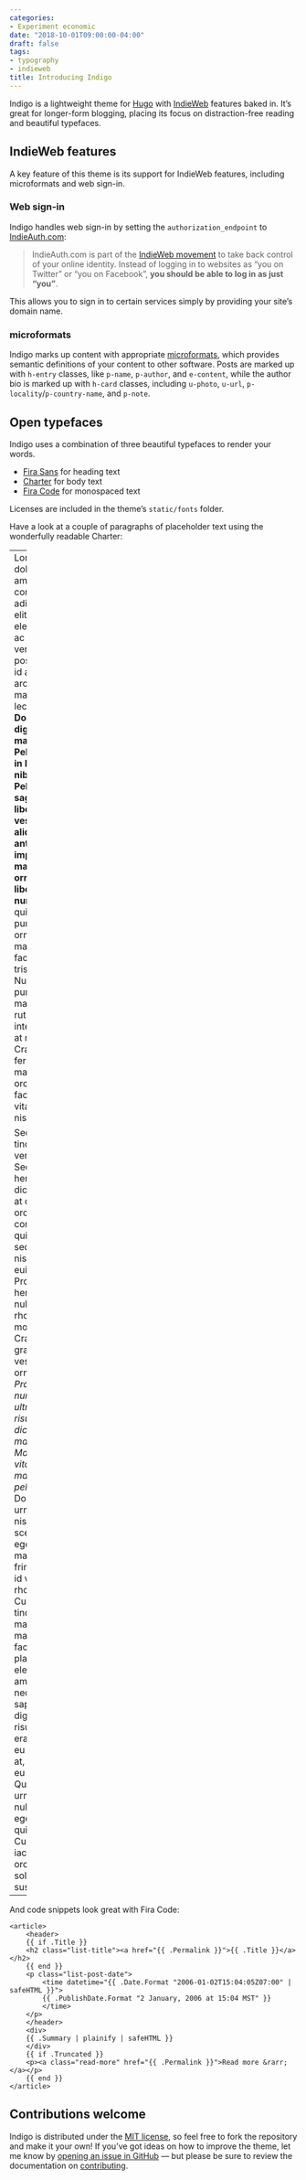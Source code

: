 ```yaml
---
categories:
- Experiment economic
date: "2018-10-01T09:00:00-04:00"
draft: false
tags:
- typography
- indieweb
title: Introducing Indigo
---
```


Indigo is a lightweight theme for [Hugo][hugo] with [IndieWeb][indieweb] features baked in. It's great for longer-form blogging, placing its focus on distraction-free reading and beautiful typefaces.

<!--more-->

## IndieWeb features

A key feature of this theme is its support for IndieWeb features, including microformats and web sign-in.

### Web sign-in

Indigo handles web sign-in by setting the `authorization_endpoint` to [IndieAuth.com][indieauth]:

> IndieAuth.com is part of the [IndieWeb movement][why] to take back control of your online identity. Instead of logging in to websites as "you on Twitter" or "you on Facebook", **you should be able to log in as just "you"**.

This allows you to sign in to certain services simply by providing your site's domain name.

### microformats

Indigo marks up content with appropriate [microformats][mf2], which provides semantic definitions of your content to other software. Posts are marked up with `h-entry` classes, like `p-name`, `p-author`, and `e-content`, while the author bio is marked up with `h-card` classes, including `u-photo`, `u-url`, `p-locality`/`p-country-name`, and `p-note`.

## Open typefaces

Indigo uses a combination of three beautiful typefaces to render your words.

- [Fira Sans][fira-sans] for heading text
- [Charter][charter] for body text
- [Fira Code][fira-code] for monospaced text

Licenses are included in the theme’s `static/fonts` folder.

Have a look at a couple of paragraphs of placeholder text using the wonderfully readable Charter:

---
Lorem ipsum dolor sit amet, consectetur adipiscing elit. Integer eleifend nulla ac elit venenatis posuere. Sed id aliquam arcu, et malesuada lectus. **Donec et dignissim massa. Pellentesque in laoreet nibh. Pellentesque sagittis, libero quis vestibulum aliquam, ante risus imperdiet magna, at ornare dolor libero quis nunc.** Donec quis tempus purus. Cras ornare magna ac facilisis tristique. Nulla aliquet purus quis massa rutrum interdum ac at magna. Cras fermentum magna id orci viverra facilisis. Ut vitae lobortis nisl.

Sed interdum tincidunt venenatis. Sed hendrerit dictum nisi, at dignissim orci consectetur quis. Aenean sed nisl et nisl placerat euismod. Proin hendrerit nulla at rhoncus molestie. Cras eu gravida erat, vestibulum ornare diam. _Praesent nunc arcu, ultrices et risus sed, dictum mattis dui. Maecenas vitae nisl at massa porta pellentesque_. Donec eget urna eget nisl imperdiet scelerisque eget a mauris. Nam fringilla sem id vehicula rhoncus. Curabitur tincidunt massa mauris, facilisis placerat odio eleifend sit amet. Etiam nec vehicula sapien, at dignissim risus. Sed elit erat, lacinia eu vulputate at, semper eu nulla. Quisque a urna sed nulla viverra egestas nec quis nunc. Curabitur iaculis elit in orci sollicitudin suscipit.

---

And code snippets look great with Fira Code:

```
<article>
    <header>
    {{ if .Title }}
    <h2 class="list-title"><a href="{{ .Permalink }}">{{ .Title }}</a></h2>
    {{ end }}
    <p class="list-post-date">
        <time datetime="{{ .Date.Format "2006-01-02T15:04:05Z07:00" | safeHTML }}">
        {{ .PublishDate.Format "2 January, 2006 at 15:04 MST" }}
        </time>
    </p>
    </header>
    <div>
    {{ .Summary | plainify | safeHTML }}
    </div>
    {{ if .Truncated }}
    <p><a class="read-more" href="{{ .Permalink }}">Read more &rarr;</a></p>
    {{ end }}
</article>
```

## Contributions welcome

Indigo is distributed under the [MIT license][license], so feel free to fork the repository and make it your own! If you've got ideas on how to improve the theme, let me know by [opening an issue in GitHub](issue) — but please be sure to review the documentation on [contributing][contributing].

[hugo]: https://gohugo.io
[indieweb]: https://indieweb.org
[indieauth]: https://indieauth.com
[why]: https://indieweb.org/why
[mf2]: http://microformats.org
[fira-sans]: https://bboxtype.com/typefaces/FiraSans/#!layout=specimen
[charter]: https://practicaltypography.com/charter.html
[fira-code]: https://github.com/tonsky/FiraCode
[license]: https://github.com/AngeloStavrow/indigo/blob/master/LICENSE.md
[issue]: https://github.com/AngeloStavrow/indigo/issues
[contributing]: https://github.com/AngeloStavrow/indigo/blob/master/CONTRIBUTING.md
